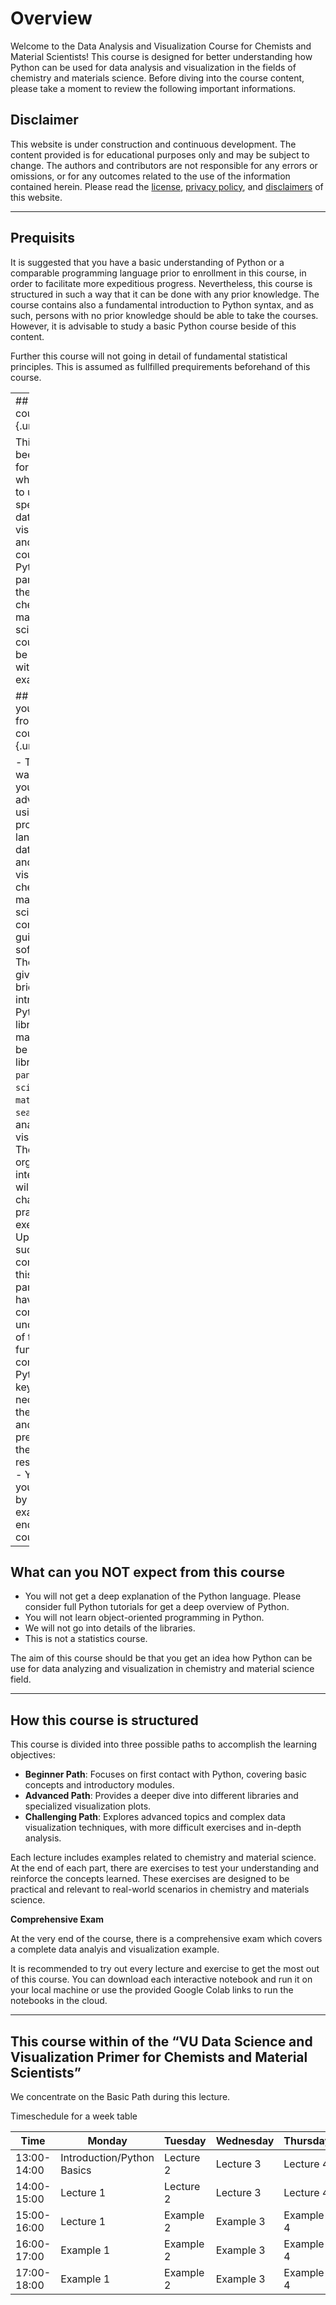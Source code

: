 # Overview

Welcome to the Data Analysis and Visualization Course for Chemists and Material Scientists! This course is designed for better understanding how Python can be used for data analysis and visualization in the fields of chemistry and materials science. Before diving into the course content, please take a moment to review the following important informations.

::::{.callout-caution}
## Disclaimer {.unnumbered}
This website is under construction and continuous development. The content provided is for educational purposes only and may be subject to change. The authors and contributors are not responsible for any errors or omissions, or for any outcomes related to the use of the information contained herein.
Please read the [license](informations/license.qmd), [privacy policy](informations/privacy.qmd), and [disclaimers](informations/disclaimer.qmd) of this website.

:::
---

:::{.callout-warning collapse="true"}
## Prequisits {.unnumbered}
It is suggested that you have a basic understanding of Python or a comparable programming language prior to enrollment in this course, in order to facilitate more expeditious progress. Nevertheless, this course is structured in such a way that it can be done with any prior knowledge. The course contains also a fundamental introduction to Python syntax, and as such, persons with no prior knowledge should be able to take the courses. However, it is advisable to study a basic Python course beside of this content.

Further this course will not going in detail of fundamental statistical principles. This is assumed as fullfilled prequirements beforehand of this course.
:::

---
## Who is the course for? {.unnumbereds}

This course has been designed for persons who are looking to undertake a specialised data visualization and analyzing course in Python with a particular focus the field of chemistry and materials science. The course tries to be interactivley with practical examples.

## What can you expect from this course {.unnumbered}

- This course wants to show you the advantage of using a programming language for data analyzing and visualization in chemistry and material science in comparision to gui-based softwares.
- The course will give you a very brief introduction to Python and its libraries.
- The main focus will be on the libraries `numpy`, `pandas`, `pandas`, `scipy`, `matplotlib` and `seaborn` for data analyzing and visualization.
- The course is organized interactivly. You will get the chance to practice with exercises.
- Upon successful completion of this course, participants will have acquired a comprehensive understanding of the fundamental components of Python and the key packages necessary for the analysis and presentation of their own research data.
- You can test your knowledge by an exam example at the end of this course.

---

## What can you NOT expect from this course {.unnumbered}
- You will not get a deep explanation of the Python language. Please consider full Python tutorials for get a deep overview of Python.
- You will not learn object-oriented programming in Python.
- We will not go into details of the libraries.
- This is not a statistics course. 

The aim of this course should be that you get an idea how Python can be use for data analyzing and visualization in chemistry and material science field. 

---

## How this course is structured {.unnumbered}

This course is divided into three possible paths to accomplish the learning objectives:

- **Beginner Path**: Focuses on first contact with Python, covering basic concepts and introductory modules.
- **Advanced Path**: Provides a deeper dive into different libraries and specialized visualization plots.
- **Challenging Path**: Explores advanced topics and complex data visualization techniques, with more difficult exercises and in-depth analysis.

Each lecture includes examples related to chemistry and material science. At the end of each part, there are exercises to test your understanding and reinforce the concepts learned. These exercises are designed to be practical and relevant to real-world scenarios in chemistry and materials science.

**Comprehensive Exam**

At the very end of the course, there is a comprehensive exam which covers a complete data analyis and visualization example.

:::{.callout-important}
It is recommended to try out every lecture and exercise to get the most out of this course.
You can download each interactive notebook and run it on your local machine or use the provided Google Colab links to run the notebooks in the cloud.
:::

---

##  This course within of the "VU Data Science and Visualization Primer for Chemists and Material Scientists"

We concentrate on the Basic Path during this lecture.

Timeschedule for a week table 

| Time       | Monday       | Tuesday      | Wednesday    | Thursday     | Friday       |
|------------|--------------|--------------|--------------|--------------|--------------|
| 13:00-14:00| Introduction/Python Basics | Lecture 2| Lecture 3   | Lecture 4| Lecture 5  |
| 14:00-15:00| Lecture 1    | Lecture 2 | Lecture 3   | Lecture 4 | Example 5  |
| 15:00-16:00| Lecture 1    | Example 2| Example 3  | Example 4 |F&Q|
| 16:00-17:00| Example 1    | Example 2| Example 3  | Example 4 | Final Exam|
| 17:00-18:00| Example 1    | Example 2| Example 3  | Example 4 | Final Exam|


